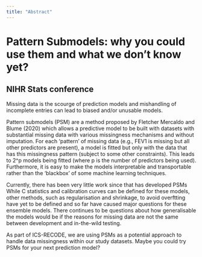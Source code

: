 ```yaml
---
title: "Abstract"
---
```


# Pattern Submodels: why you could use them and what we don't know yet?

## NIHR Stats conference

Missing data is the scourge of prediction models and mishandling of incomplete entries can lead to biased and/or unusable models.

Pattern submodels (PSM) are a method proposed by Fletcher Mercaldo and Blume (2020) which allows a predictive model to be built with datasets with substantial missing data with various missingness mechanisms and without imputation. For each 'pattern' of missing data (e.g., FEV1 is missing but all other predictors are present), a model is fitted but only with the data that has this missingness pattern (subject to some other constraints). This leads to 2\^p models being fitted (where p is the number of predictors being used). Furthermore, it is easy to make the models interpretable and transportable rather than the 'blackbox' of some machine learning techniques.

Currently, there has been very little work since that has developed PSMs While C statistics and calibration curves can be defined for these models, other methods, such as regularisation and shrinkage, to avoid overftting have yet to be defined and so far have caused major questions for these ensemble models. There continues to be questions about how generalisable the models would be if the reasons for missing data are not the same between development and in-the-wild testing.

As part of ICS-RECODE, we are using PSMs as a potential approach to handle data missingness within our study datasets. Maybe you could try PSMs for your next prediction model?
